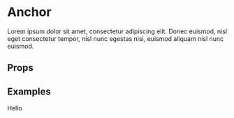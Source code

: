 
<Meta title="Deprecated Components/Anchor" component={Anchor} />

# Anchor

Lorem ipsum dolor sit amet, consectetur adipiscing elit. Donec euismod, nisl eget consectetur tempor, nisl nunc egestas nisi, euismod aliquam nisl nunc euismod.

## Props

<Props of={Anchor} />

## Examples

<Preview>
  <Story name="Default">
    <Anchor>Hello</Anchor>
  </Story>
</Preview>
